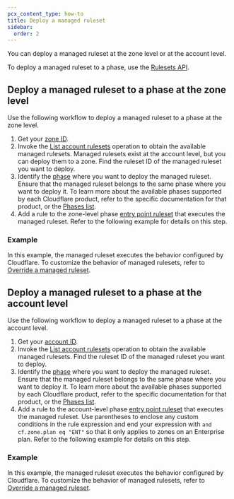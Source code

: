 ```yaml
---
pcx_content_type: how-to
title: Deploy a managed ruleset
sidebar:
  order: 2
---
```



You can deploy a managed ruleset at the zone level or at the account level.

To deploy a managed ruleset to a phase, use the [Rulesets API](/ruleset-engine/rulesets-api/).

## Deploy a managed ruleset to a phase at the zone level

Use the following workflow to deploy a managed ruleset to a phase at the zone level.

1. Get your [zone ID](/fundamentals/setup/find-account-and-zone-ids/).
2. Invoke the [List account rulesets](/api/resources/rulesets/methods/list/) operation to obtain the available managed rulesets. Managed rulesets exist at the account level, but you can deploy them to a zone. Find the ruleset ID of the managed ruleset you want to deploy.
3. Identify the [phase](/ruleset-engine/about/phases/) where you want to deploy the managed ruleset. Ensure that the managed ruleset belongs to the same phase where you want to deploy it. To learn more about the available phases supported by each Cloudflare product, refer to the specific documentation for that product, or the [Phases list](/ruleset-engine/reference/phases-list/).
4. Add a rule to the zone-level phase [entry point ruleset](/ruleset-engine/about/rulesets/#entry-point-ruleset) that executes the managed ruleset. Refer to the following example for details on this step.

### Example

<Render file="managed-rulesets/api-zone-example" product="waf" />

In this example, the managed ruleset executes the behavior configured by Cloudflare. To customize the behavior of managed rulesets, refer to [Override a managed ruleset](/ruleset-engine/managed-rulesets/override-managed-ruleset/).

## Deploy a managed ruleset to a phase at the account level

Use the following workflow to deploy a managed ruleset to a phase at the account level.

1. Get your [account ID](/fundamentals/setup/find-account-and-zone-ids/).
2. Invoke the [List account rulesets](/api/resources/rulesets/methods/list/) operation to obtain the available managed rulesets. Find the ruleset ID of the managed ruleset you want to deploy.
3. Identify the [phase](/ruleset-engine/about/phases/) where you want to deploy the managed ruleset. Ensure that the managed ruleset belongs to the same phase where you want to deploy it. To learn more about the available phases supported by each Cloudflare product, refer to the specific documentation for that product, or the [Phases list](/ruleset-engine/reference/phases-list/).
4. Add a rule to the account-level phase [entry point ruleset](/ruleset-engine/about/rulesets/#entry-point-ruleset) that executes the managed ruleset. Use parentheses to enclose any custom conditions in the rule expression and end your expression with `and cf.zone.plan eq "ENT"` so that it only applies to zones on an Enterprise plan. Refer to the following example for details on this step.

### Example

<Render file="managed-rulesets/api-account-example" product="waf" />

In this example, the managed ruleset executes the behavior configured by Cloudflare. To customize the behavior of managed rulesets, refer to [Override a managed ruleset](/ruleset-engine/managed-rulesets/override-managed-ruleset/).
